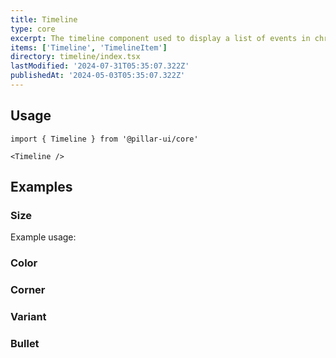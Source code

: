 ```yaml
---
title: Timeline
type: core
excerpt: The timeline component used to display a list of events in chronological order. It is a flexible component that can be customized to meet the needs of your application.
items: ['Timeline', 'TimelineItem']
directory: timeline/index.tsx
lastModified: '2024-07-31T05:35:07.322Z'
publishedAt: '2024-05-03T05:35:07.322Z'
---
```


## Usage

```tsx
import { Timeline } from '@pillar-ui/core'
```

```tsx
<Timeline />
```

## Examples

### Size

Example usage:

<Playground name="timelineSize" root="timeline" />

### Color

<Playground name="timelineColor" root="timeline" />

### Corner

<Playground name="timelineCorner" root="timeline" />

### Variant

<Playground name="timelineVariant" root="timeline" />

### Bullet

<Playground name="timelineCustomBullet" root="timeline" />
